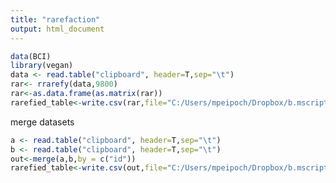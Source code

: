 ```yaml
---
title: "rarefaction"
output: html_document
---
```


```r
data(BCI)
library(vegan)
data <- read.table("clipboard", header=T,sep="\t")
rar<- rrarefy(data,9800)
rar<-as.data.frame(as.matrix(rar))
rarefied_table<-write.csv(rar,file="C:/Users/mpeipoch/Dropbox/b.mscripts/biofilmMARC/Datasets/working datasets/rarefied_table.csv")


```

merge datasets
```r
a <- read.table("clipboard", header=T,sep="\t")
b <- read.table("clipboard", header=T,sep="\t")
out<-merge(a,b,by = c("id"))
rarefied_table<-write.csv(out,file="C:/Users/mpeipoch/Dropbox/b.mscripts/biofilmMARC/Datasets/working datasets/out.csv")

```